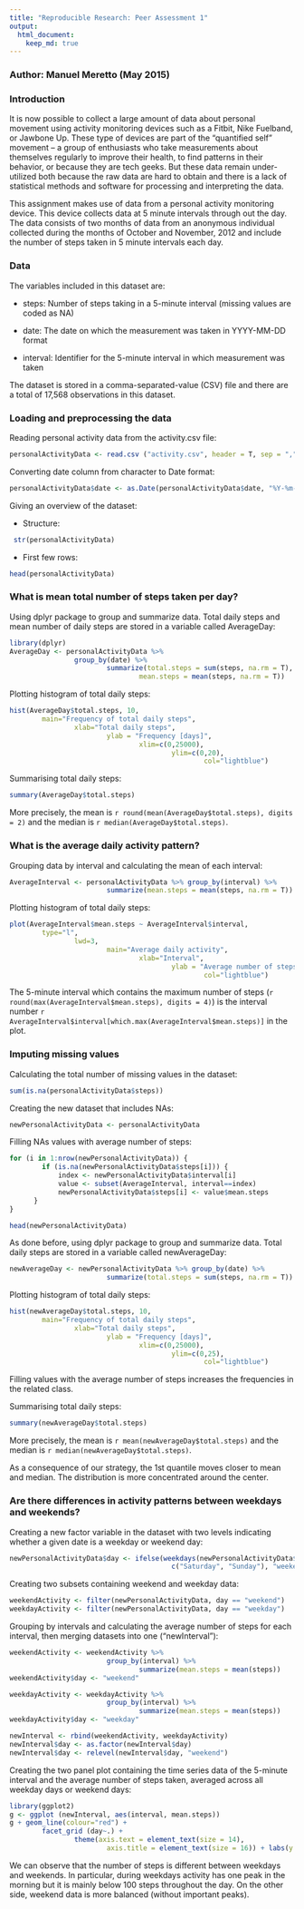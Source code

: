 ```yaml
---
title: "Reproducible Research: Peer Assessment 1"
output: 
  html_document:
    keep_md: true
---
```


### Author: Manuel Meretto (May 2015)

### Introduction

It is now possible to collect a large amount of data about personal movement using activity monitoring devices such as a Fitbit, Nike Fuelband, or Jawbone Up. These type of devices are part of the "quantified self" movement -- a group of enthusiasts who take measurements about themselves regularly to improve their health, to find patterns in their behavior, or because they are tech geeks. But these data remain under-utilized both because the raw data are hard to obtain and there is a lack of statistical methods and software for processing and interpreting the data.

This assignment makes use of data from a personal activity monitoring device. This device collects data at 5 minute intervals through out the day. The data consists of two months of data from an anonymous individual collected during the months of October and November, 2012 and include the number of steps taken in 5 minute intervals each day.

### Data 

The variables included in this dataset are:

 - steps: Number of steps taking in a 5-minute interval (missing values are coded as NA)

 - date: The date on which the measurement was taken in YYYY-MM-DD format

 - interval: Identifier for the 5-minute interval in which measurement was taken

The dataset is stored in a comma-separated-value (CSV) file and there are a total of 17,568 observations in this dataset.

### Loading and preprocessing the data

Reading personal activity data from the activity.csv file: 

```r
personalActivityData <- read.csv ("activity.csv", header = T, sep = ",", stringsAsFactors = F)
```

Converting date column from character to Date format:

```r
personalActivityData$date <- as.Date(personalActivityData$date, "%Y-%m-%d")
```

Giving an overview of the dataset:

 - Structure:
 
```r
 str(personalActivityData)
```

- First few rows:  

```r
head(personalActivityData)
```

### What is mean total number of steps taken per day?

Using dplyr package to group and summarize data. Total daily steps and mean number of daily steps are stored in a variable called AverageDay:

```r
library(dplyr)
AverageDay <- personalActivityData %>% 
                group_by(date) %>% 
                        summarize(total.steps = sum(steps, na.rm = T), 
                                mean.steps = mean(steps, na.rm = T))
```

Plotting histogram of total daily steps:

```r
hist(AverageDay$total.steps, 10,
        main="Frequency of total daily steps",
                xlab="Total daily steps",
                        ylab = "Frequency [days]",
                                xlim=c(0,25000),
                                        ylim=c(0,20),
                                                col="lightblue")

```

Summarising total daily steps: 

```r
summary(AverageDay$total.steps)
```

More precisely, the mean is `r round(mean(AverageDay$total.steps), digits = 2) ` and the median is `r median(AverageDay$total.steps)`.

### What is the average daily activity pattern?

Grouping data by interval and calculating the mean of each interval:

```r
AverageInterval <- personalActivityData %>% group_by(interval) %>%
                        summarize(mean.steps = mean(steps, na.rm = T))

```

Plotting histogram of total daily steps:

```r
plot(AverageInterval$mean.steps ~ AverageInterval$interval,
        type="l",
                lwd=3,
                        main="Average daily activity",
                                xlab="Interval",
                                        ylab = "Average number of steps",
                                                col="lightblue")
```

The 5-minute interval which contains the maximum number of steps (`r round(max(AverageInterval$mean.steps), digits = 4)`) is the interval number `r AverageInterval$interval[which.max(AverageInterval$mean.steps)]` in the plot.

### Imputing missing values

Calculating the total number of missing values in the dataset:

```r
sum(is.na(personalActivityData$steps))
```

Creating the new dataset that includes NAs: 

```r
newPersonalActivityData <- personalActivityData
```

Filling NAs values with average number of steps:

```r
for (i in 1:nrow(newPersonalActivityData)) {
        if (is.na(newPersonalActivityData$steps[i])) {
            index <- newPersonalActivityData$interval[i]
            value <- subset(AverageInterval, interval==index)
            newPersonalActivityData$steps[i] <- value$mean.steps
      }
}

head(newPersonalActivityData)
```

As done before, using dplyr package to group and summarize data. Total daily steps are stored in a variable called newAverageDay:

```r
newAverageDay <- newPersonalActivityData %>% group_by(date) %>%
                        summarize(total.steps = sum(steps, na.rm = T))

```

Plotting histogram of total daily steps:

```r
hist(newAverageDay$total.steps, 10,
        main="Frequency of total daily steps",
                xlab="Total daily steps",
                        ylab = "Frequency [days]",
                                xlim=c(0,25000),
                                        ylim=c(0,25),
                                                col="lightblue")

```

Filling values with the average number of steps increases the frequencies in the related class.

Summarising total daily steps: 

```r
summary(newAverageDay$total.steps)
```

More precisely, the mean is `r mean(newAverageDay$total.steps) ` and the median is `r median(newAverageDay$total.steps)`.

As a consequence of our strategy, the 1st quantile moves closer to mean and median. The distribution is more concentrated around the center.

### Are there differences in activity patterns between weekdays and weekends?

Creating a new factor variable in the dataset with two levels indicating whether a given date is a weekday or weekend day:

```r
newPersonalActivityData$day <- ifelse(weekdays(newPersonalActivityData$date) %in% 
                                        c("Saturday", "Sunday"), "weekend", "weekday")
```

Creating two subsets containing weekend and weekday data:

```r
weekendActivity <- filter(newPersonalActivityData, day == "weekend")
weekdayActivity <- filter(newPersonalActivityData, day == "weekday")
```

Grouping by intervals and calculating the average number of steps for each interval, then merging datasets into one ("newInterval"):

```r
weekendActivity <- weekendActivity %>%
                        group_by(interval) %>%
                                summarize(mean.steps = mean(steps)) 
weekendActivity$day <- "weekend"

weekdayActivity <- weekdayActivity %>%
                        group_by(interval) %>%
                                summarize(mean.steps = mean(steps)) 
weekdayActivity$day <- "weekday"

newInterval <- rbind(weekendActivity, weekdayActivity)
newInterval$day <- as.factor(newInterval$day)
newInterval$day <- relevel(newInterval$day, "weekend")
```

Creating the two panel plot containing the time series data of the 5-minute interval and the average number of steps taken, averaged across all weekday days or weekend days:

```r
library(ggplot2)
g <- ggplot (newInterval, aes(interval, mean.steps))
g + geom_line(colour="red") + 
        facet_grid (day~.) + 
                theme(axis.text = element_text(size = 14), 
                        axis.title = element_text(size = 16)) + labs(y = "Number of Steps") + labs(x = "Interval")

```

We can observe that the number of steps is different between weekdays and weekends.
In particular, during weekdays activity has one peak in the morning but it is mainly below 100 steps throughout the day. On the other side, weekend data is more balanced (without important peaks).

